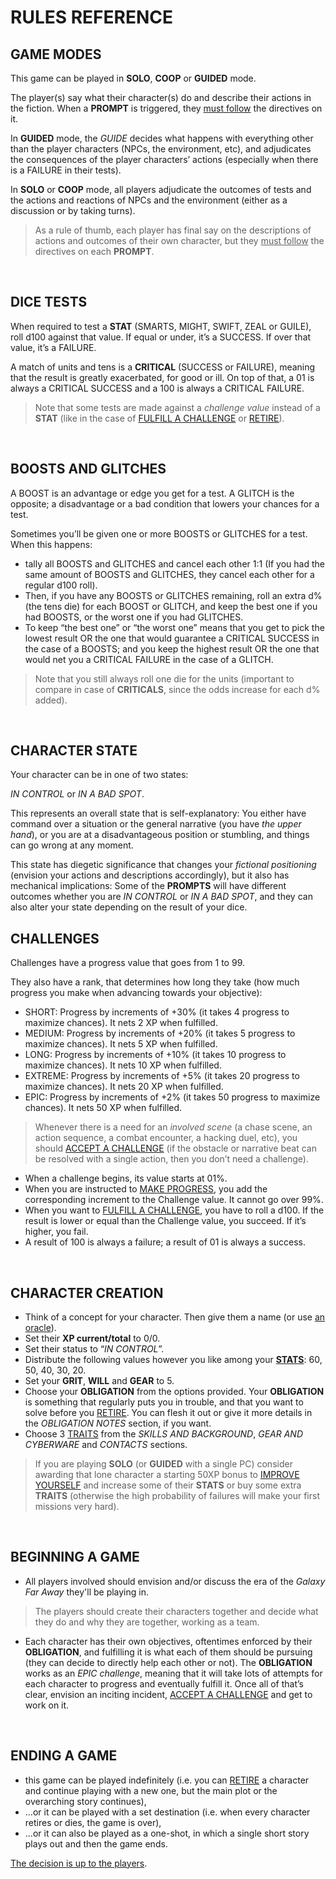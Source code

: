 # RULES REFERENCE

## GAME MODES
This game can be played in **SOLO**, **COOP** or **GUIDED** mode.

The player(s) say what their character(s) do and describe their actions in the fiction. When a **PROMPT** is triggered, they <u>must follow</u> the directives on it.

In **GUIDED** mode, the *GUIDE* decides what happens with everything other than the player characters (NPCs, the environment, etc), and adjudicates the consequences of the player characters’ actions (especially when there is a <span class="reddish bold">FAILURE</span> in their tests).

In **SOLO** or **COOP** mode, all players adjudicate the outcomes of tests and the actions and reactions of NPCs and the environment (either as a discussion or by taking turns).

> As a rule of thumb, each player has final say on the descriptions of actions and outcomes of their own character, but they <u>must follow</u> the directives on each **PROMPT**.
<br/>

## DICE TESTS

When required to test a **STAT** (<span class="stat">SMARTS, MIGHT, SWIFT, ZEAL </span><span>or</span> <span class="stat">GUILE</span>), roll d100 against that value. If equal or under, it’s a <span class="blueish bold">SUCCESS</span>. If over that value, it’s a <span class="reddish bold">FAILURE</span>.

A match of units and tens is a **CRITICAL** (<span class="blueish bold">SUCCESS</span> or <span class="reddish bold">FAILURE</span>), meaning that the result is greatly exacerbated, for good or ill. On top of that, a 01 is always a <span class="blueish bold">CRITICAL SUCCESS</span> and a 100 is always a <span class="reddish bold">CRITICAL FAILURE</span>.

> Note that some tests are made against a *challenge value* instead of a **STAT** (like in the case of [FULFILL A CHALLENGE](/prompts/challenge-prompts#fulfill-a-challenge) or [RETIRE](/prompts/fate-prompts#retire)).
<br/>

## BOOSTS AND GLITCHES
A <span class="boost">BOOST</span> is an advantage or edge you get for a test.  A <span class="glitch" data-text="GLITCH">GLITCH</span> is the opposite; a disadvantage or a bad condition that lowers your chances for a test.

Sometimes you’ll be given one or more <span class="boost">BOOSTS</span> or <span class="glitch" data-text="GLITCHES">GLITCHES</span> for a test. When this happens:
- tally all <span class="boost">BOOSTS</span> and <span class="glitch" data-text="GLITCHES">GLITCHES</span> and cancel each other 1:1 (If you had the same amount of <span class="boost">BOOSTS</span> and <span class="glitch" data-text="GLITCHES">GLITCHES</span>, they cancel each other for a regular d100 roll).
- Then, if you have any <span class="boost">BOOSTS</span> or <span class="glitch" data-text="GLITCHES">GLITCHES</span> remaining, roll an extra d% (the tens die) for each <span class="boost">BOOST</span> or <span class="glitch" data-text="GLITCH">GLITCH</span>, and keep the best one if you had <span class="boost">BOOSTS</span>, or the worst one if you had <span class="glitch" data-text="GLITCHES">GLITCHES</span>.
- To keep “the best one” or “the worst one” means that you get to pick the lowest result OR the one that would guarantee a <span class="blueish bold">CRITICAL SUCCESS</span> in the case of a <span class="boost">BOOSTS</span>; and you keep the highest result OR the one that would net you a <span class="reddish bold">CRITICAL FAILURE</span> in the case of a <span class="glitch" data-text="GLITCH">GLITCH</span>.

> Note that you still always roll one die for the units (important to compare in case of **CRITICALS**, since the odds increase for each d% added).
<br/>

## CHARACTER STATE
Your character can be in one of two states:

*<span class="blueish bold">IN CONTROL</span>* or *<span class="reddish bold">IN A BAD SPOT</span>*.

This represents an overall state that is self-explanatory: You either have command over a situation or the general narrative (you have *the upper hand*), or you are at a disadvantageous position or stumbling, and things can go wrong at any moment.

This state has diegetic significance that changes your *fictional positioning* (envision your actions and descriptions accordingly), but it also has mechanical implications: Some of the **PROMPTS** will have different outcomes whether you are *IN CONTROL* or *IN A BAD SPOT*, and they can also alter your state depending on the result of your dice.
<br/>

## CHALLENGES
Challenges have a progress value that goes from 1 to 99.

They also have a rank, that determines how long they take (how much progress you make when advancing towards your objective):

- <span class="blueish bold">SHORT</span>: Progress by increments of <span class="blueish bold">+30%</span> (it takes 4 progress to maximize chances). It nets 2 XP when fulfilled.
- <span class="blueish bold">MEDIUM</span>: Progress by increments of <span class="blueish bold">+20%</span> (it takes 5 progress to maximize chances). It nets 5 XP when fulfilled.
- <span class="blueish bold">LONG</span>: Progress by increments of <span class="blueish bold">+10%</span> (it takes 10 progress to maximize chances). It nets 10 XP when fulfilled.
- <span class="blueish bold">EXTREME</span>: Progress by increments of <span class="blueish bold">+5%</span> (it takes 20 progress to maximize chances). It nets 20 XP when fulfilled.
- <span class="blueish bold">EPIC</span>: Progress by increments of <span class="blueish bold">+2%</span> (it takes 50 progress to maximize chances). It nets 50 XP when fulfilled.

> Whenever there is a need for an *involved scene* (a chase scene, an action sequence, a combat encounter, a hacking duel, etc), you should [ACCEPT A CHALLENGE](/prompts/challenge-prompts#accept-a-challenge) (if the obstacle or narrative beat can be resolved with a single action, then you don’t need a challenge).

- When a challenge begins, its value starts at 01%.
- When you are instructed to [MAKE PROGRESS](/prompts/challenge-prompts#make-progress), you add the corresponding increment to the Challenge value.  It cannot go over 99%.
- When you want to [FULFILL A CHALLENGE](/prompts/challenge-prompts#fulfill-a-challenge), you have to roll a d100. If the result is lower or equal than the Challenge value, you succeed. If it’s higher, you fail. 
- A result of 100 is always a failure; a result of 01 is always a success.

<br/>

## CHARACTER CREATION 
- Think of a concept for your character. Then give them a name (or use [an oracle](/oracles/character-oracles#name)).
- Set their **XP current/total** to 0/0.
- Set their status to “*IN CONTROL*”.
- Distribute the following values however you like among your [**STATS**](/character-stats): 60, 50, 40, 30, 20.
- Set your **GRIT**, **WILL** and **GEAR** to 5.
- Choose your **OBLIGATION** from the options provided. Your **OBLIGATION** is something that regularly puts you in trouble, and that you want to solve before you [RETIRE](/prompts/fate-prompts#retire). You can flesh it out or give it more details in the *OBLIGATION NOTES* section, if you want.
- Choose 3 [TRAITS](/character-traits) from the *SKILLS AND BACKGROUND*, *GEAR AND CYBERWARE* and *CONTACTS* sections.

> If you are playing **SOLO** (or **GUIDED** with a single PC) consider awarding that lone character a starting 50XP bonus to [IMPROVE YOURSELF](/prompts/fate-prompts#improve-yourself) and increase some of their **STATS** or buy some extra **TRAITS** (otherwise the high probability of failures will make your first missions very hard).
<br/>

## BEGINNING A GAME
- All players involved should envision and/or discuss the era of the *Galaxy Far Away* they'll be playing in.

> The players should create their characters together and decide what they do and why they are together, working as a team.

- Each character has their own objectives, oftentimes enforced by their **OBLIGATION**, and fulfilling it is what each of them should be pursuing (they can decide to directly help each other or not). The **OBLIGATION** works as an *EPIC challenge*, meaning that it will take lots of attempts for each character to progress and eventually fulfill it.  Once all of that’s clear, envision an inciting incident, [ACCEPT A CHALLENGE](/prompts/challenge-prompts#accept-a-challenge) and get to work on it.
<br/>

## ENDING A GAME 
- this game can be played <span class="blueish bold">indefinitely</span> (i.e. you can [RETIRE](/prompts/fate-prompts#retire) a character and continue playing with a new one, but the main plot or the overarching story continues),
- ...or it can be played with <span class="blueish bold">a set destination</span> (i.e. when every character retires or dies, the game is over),
- ...or it can also be played <span class="blueish bold">as a one-shot</span>, in which a single short story plays out and then the game ends.

<u>The decision is up to the players</u>.
<br/>
<br/>
<br/>